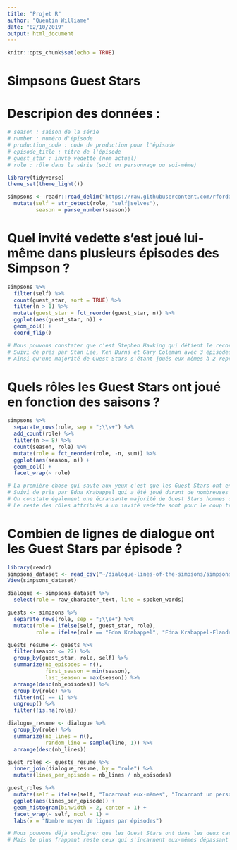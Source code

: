 ```yaml
---
title: "Projet R"
author: "Quentin Williame"
date: "02/10/2019"
output: html_document
---
```


```r
knitr::opts_chunk$set(echo = TRUE)
```

# Simpsons Guest Stars

# Descripion des données :

```r
# season : saison de la série
# number : numéro d'épisode
# production_code : code de production pour l'épisode
# episode_title : titre de l'épisode
# guest_star : invté vedette (nom actuel)
# role : rôle dans la série (soit un personnage ou soi-même)
```

```r
library(tidyverse)
theme_set(theme_light())

simpsons <- readr::read_delim("https://raw.githubusercontent.com/rfordatascience/tidytuesday/master/data/2019/2019-08-27/simpsons-guests.csv", delim = "|", quote = "") %>% 
  mutate(self = str_detect(role, "self|selves"),
         season = parse_number(season))
```

# Quel invité vedette s'est joué lui-même dans plusieurs épisodes des Simpson ?
```r
simpsons %>% 
  filter(self) %>% 
  count(guest_star, sort = TRUE) %>% 
  filter(n > 1) %>% 
  mutate(guest_star = fct_reorder(guest_star, n)) %>% 
  ggplot(aes(guest_star, n)) +
  geom_col() +
  coord_flip()
```

```r
# Nous pouvons constater que c'est Stephen Hawking qui détient le record avec 4 épisodes dans son propre rôle.
# Suivi de près par Stan Lee, Ken Burns et Gary Coleman avec 3 épisodes dans leur propre rôle.
# Ainsi qu'une majorité de Guest Stars s'étant joués eux-mêmes à 2 reprises dans la série.
```

# Quels rôles les Guest Stars ont joué en fonction des saisons ?
```r
simpsons %>% 
  separate_rows(role, sep = ";\\s+") %>% 
  add_count(role) %>% 
  filter(n >= 8) %>% 
  count(season, role) %>%
  mutate(role = fct_reorder(role, -n, sum)) %>% 
  ggplot(aes(season, n)) +
  geom_col() +
  facet_wrap(~ role)
```

```r
# La première chose qui saute aux yeux c'est que les Guest Stars ont en majorité joué leur propre rôle un grand nombre de fois durant l'entièreté de la série.
# Suivi de près par Edna Krabappel qui a été joué durant de nombreuses saisons par Marcia Wallace.
# On constate également une écransante majorité de Guest Stars hommes dans leur propre rôle par rapport aux femmes et aux groupes dans leur propre rôle.
# Le reste des rôles attribués à un invité vedette sont pour le coup très occasionnels durant la série.
```

# Combien de lignes de dialogue ont les Guest Stars par épisode ?
```r
library(readr)
simpsons_dataset <- read_csv("~/dialogue-lines-of-the-simpsons/simpsons_dataset.csv")
View(simpsons_dataset)

dialogue <- simpsons_dataset %>%
  select(role = raw_character_text, line = spoken_words)

guests <- simpsons %>%
  separate_rows(role, sep = ";\\s+") %>%
  mutate(role = ifelse(self, guest_star, role),
         role = ifelse(role == "Edna Krabappel", "Edna Krabappel-Flanders", role))

guests_resume <- guests %>%
  filter(season <= 27) %>%
  group_by(guest_star, role, self) %>%
  summarize(nb_episodes = n(),
            first_season = min(season),
            last_season = max(season)) %>%
  arrange(desc(nb_episodes)) %>%
  group_by(role) %>%
  filter(n() == 1) %>%
  ungroup() %>%
  filter(!is.na(role))

dialogue_resume <- dialogue %>%
  group_by(role) %>%
  summarize(nb_lines = n(),
            random_line = sample(line, 1)) %>%
  arrange(desc(nb_lines))

guest_roles <- guests_resume %>%
  inner_join(dialogue_resume, by = "role") %>%
  mutate(lines_per_episode = nb_lines / nb_episodes)

guest_roles %>%
  mutate(self = ifelse(self, "Incarnant eux-mêmes", "Incarnant un personnage")) %>%
  ggplot(aes(lines_per_episode)) +
  geom_histogram(binwidth = 2, center = 1) +
  facet_wrap(~ self, ncol = 1) +
  labs(x = "Nombre moyen de lignes par épisodes")
```

```r
# Nous pouvons déjà souligner que les Guest Stars ont dans les deux cas peu de lignes de dialogue par épisode (moins de 25 en moyenne).
# Mais le plus frappant reste ceux qui s'incarnent eux-mêmes dépassant à peine les 15 (environ) en moyenne.
```
